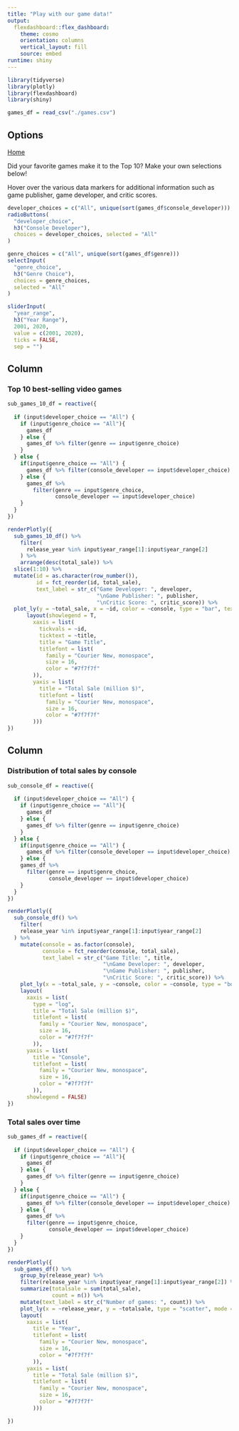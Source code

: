 ```yaml
---
title: "Play with our game data!"
output: 
  flexdashboard::flex_dashboard:
    theme: cosmo
    orientation: columns
    vertical_layout: fill
    source: embed
runtime: shiny
---
```


<style>                     
.navbar {
  background-color:black;
  border-color:black;
}
</style> 

```r
library(tidyverse)
library(plotly)
library(flexdashboard)
library(shiny)
```

```r
games_df = read_csv("./games.csv")
```

Options {.sidebar}
-----------------------------------------------------------------------
[Home](https://fw2260.github.io/p8105_final_project/)

Did your favorite games make it to the Top 10? Make your own selections below!

Hover over the various data markers for additional information such as game publisher, game developer, and critic scores.

```r
developer_choices = c("All", unique(sort(games_df$console_developer)))
radioButtons(
  "developer_choice",
  h3("Console Developer"),
  choices = developer_choices, selected = "All"
)

genre_choices = c("All", unique(sort(games_df$genre)))
selectInput(
  "genre_choice",
  h3("Genre Choice"),
  choices = genre_choices,
  selected = "All"
)

sliderInput(
  "year_range",
  h3("Year Range"),
  2001, 2020, 
  value = c(2001, 2020),
  ticks = FALSE,
  sep = "")
```


Column {data-width=650}
-----------------------------------------------------------------------
### Top 10 best-selling video games

```r
sub_games_10_df = reactive({
  
  if (input$developer_choice == "All") {
    if (input$genre_choice == "All"){
      games_df
    } else {
      games_df %>% filter(genre == input$genre_choice)
    }
  } else {
    if(input$genre_choice == "All") {
      games_df %>% filter(console_developer == input$developer_choice)
    } else {
      games_df %>% 
        filter(genre == input$genre_choice,
               console_developer == input$developer_choice)
    }
  }
})

renderPlotly({
  sub_games_10_df() %>% 
    filter(
      release_year %in% input$year_range[1]:input$year_range[2] 
    ) %>%   
    arrange(desc(total_sale)) %>% 
  slice(1:10) %>% 
  mutate(id = as.character(row_number()),
         id = fct_reorder(id, total_sale),
         text_label = str_c("Game Developer: ", developer,
                            "\nGame Publisher: ", publisher,
                            "\nCritic Score: ", critic_score)) %>% 
  plot_ly(y = ~total_sale, x = ~id, color = ~console, type = "bar", text = ~text_label) %>% 
      layout(showlegend = T,
        xaxis = list(
          tickvals = ~id,
          ticktext = ~title,
          title = "Game Title",
          titlefont = list(
            family = "Courier New, monospace",
            size = 16,
            color = "#7f7f7f"
        )),
        yaxis = list(
          title = "Total Sale (million $)",
          titlefont = list(
            family = "Courier New, monospace",
            size = 16,
            color = "#7f7f7f"
        )))
})
```

Column {data-width=550}
-----------------------------------------------------------------------

### Distribution of total sales by console

```r
sub_console_df = reactive({
  
  if (input$developer_choice == "All") {
    if (input$genre_choice == "All"){
      games_df
    } else {
      games_df %>% filter(genre == input$genre_choice)
    }
  } else {
    if(input$genre_choice == "All") {
      games_df %>% filter(console_developer == input$developer_choice)
    } else {
    games_df %>% 
      filter(genre == input$genre_choice,
             console_developer == input$developer_choice)
    }
  }
})

renderPlotly({
  sub_console_df() %>% 
    filter(
    release_year %in% input$year_range[1]:input$year_range[2] 
  ) %>% 
    mutate(console = as.factor(console),
           console = fct_reorder(console, total_sale),
           text_label = str_c("Game Title: ", title,
                              "\nGame Developer: ", developer,
                              "\nGame Publisher: ", publisher,
                              "\nCritic Score: ", critic_score)) %>% 
    plot_ly(x = ~total_sale, y = ~console, color = ~console, type = "box", text = ~text_label) %>% 
    layout(
      xaxis = list(
        type = "log",
        title = "Total Sale (million $)",
        titlefont = list(
          family = "Courier New, monospace",
          size = 16,
          color = "#7f7f7f"
        )),
      yaxis = list(
        title = "Console",
        titlefont = list(
          family = "Courier New, monospace",
          size = 16,
          color = "#7f7f7f"
        )),
      showlegend = FALSE)
})
```

### Total sales over time

```r
sub_games_df = reactive({
  
  if (input$developer_choice == "All") {
    if (input$genre_choice == "All"){
      games_df 
    } else {
      games_df %>% filter(genre == input$genre_choice)
    }
  } else {
    if(input$genre_choice == "All") {
      games_df %>% filter(console_developer == input$developer_choice)
    } else {
      games_df %>% 
      filter(genre == input$genre_choice,
             console_developer == input$developer_choice)
    }
  }
})

renderPlotly({
  sub_games_df() %>%
    group_by(release_year) %>% 
    filter(release_year %in% input$year_range[1]:input$year_range[2]) %>%
    summarize(totalsale = sum(total_sale),
              count = n()) %>%
    mutate(text_label = str_c("Number of games: ", count)) %>%
    plot_ly(x = ~release_year, y = ~totalsale, type = "scatter", mode = "lines", text = ~text_label) %>% 
    layout(
      xaxis = list(
        title = "Year",
        titlefont = list(
          family = "Courier New, monospace",
          size = 16,
          color = "#7f7f7f"
        )),
      yaxis = list(
        title = "Total Sale (million $)",
        titlefont = list(
          family = "Courier New, monospace",
          size = 16,
          color = "#7f7f7f"
        )))

})
```